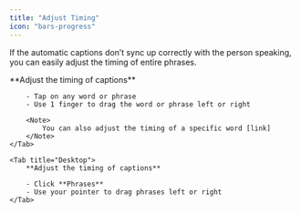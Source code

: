 ```yaml
---
title: "Adjust Timing"
icon: "bars-progress"
---
```


If the automatic captions don’t sync up correctly with the person speaking, you can easily adjust the timing of entire phrases.

<Tabs>
    <Tab title="iOS">
        **Adjust the timing of captions**

        - Tap on any word or phrase
        - Use 1 finger to drag the word or phrase left or right

        <Note>
            You can also adjust the timing of a specific word [link]
        </Note>
    </Tab>

    <Tab title="Desktop">
        **Adjust the timing of captions**

        - Click **Phrases**
        - Use your pointer to drag phrases left or right
    </Tab>
</Tabs>